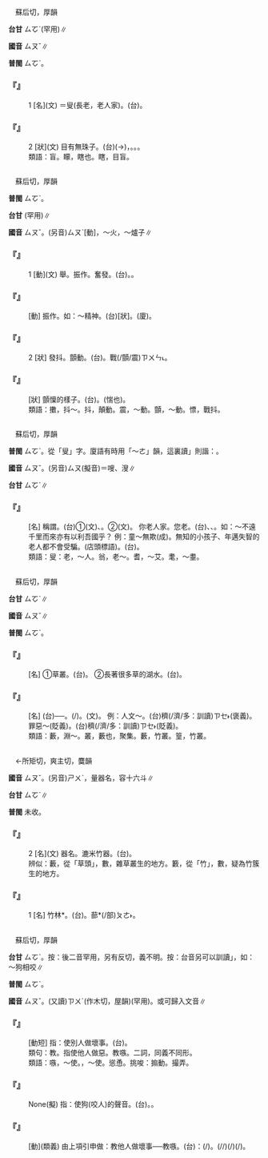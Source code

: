 
=={{ruby|瞍|ㄙㄡˇ}}==

　蘇后切，厚韻

'''台甘''' <rt>ㄙㆦˋ</rt>(罕用)∥

'''國音''' <rt>ㄙㄡˇ</rt>∥

'''普閩''' <rt>ㄙㆦˋ</rt>。

    

==='''『{{ruby|瞍|ㄙㄡˇ}}』'''===
:1  [名](文) ＝叟(長老，老人家)。(台){{ruby|瞍|ㄙㆦˋ}}。
    

==='''『{{ruby|瞍|ㄙㄡˇ}}』'''===
:2  [狀](文) 目有{{ruby|眣|ㄕㄨㄣˋ}}無珠子。(台){{ruby|目|ㆠㄚㆶ ͘}}{{ruby|珠|ㄗㄨ}}(→{{ruby|睭|ㄐㄧㄨ}}){{ruby|會|ㆤ˫}}{{ruby|/|ㄨㆤ˫}}{{ruby|轉|ㄉㄧㄣˋ}}{{ruby|動|ㄉㄤ˫}}，{{ruby|無|ㆠㄜˊ}}{{ruby|瞳|ㄉㆲˊ}}{{ruby|子|ㄗㄨˋ}}。{{ruby|無|ㆠㄜˊ}}{{ruby|看|ㄎㄨㆩ˪}}{{ruby|見|ㄍㆪ˪}}{{ruby|物|ㄇㆭㆷ ͘}}{{ruby|/|ㄇㄧㆷ ͘}}。{{ruby|青|ㄘㆥ}}{{ruby|/|ㄑㆪ}}{{ruby|盲|ㄇㆤˊ}}{{ruby|/|ㄇㄧˊ}}。
:類語：盲。矇，瞎也。瞎，目盲。
:
    

=={{ruby|擻|ㄙㄡˇ}}==

　蘇后切，厚韻

'''普閩''' <rt>ㄙㆦˋ</rt>。

'''台甘''' {{ruby|(文)|ㄙㆦˋ}}(罕用)∥

'''國音''' <rt>ㄙㄡˇ</rt>。(另音)<rt>ㄙㄡˋ</rt>[動]，～火，～爐子∥

    

==='''『{{ruby|擻|ㄙㄡˇ}}』'''===
:1  [動](文) 舉。振作。奮發。(台){{ruby|奮|ㄏㄨㄣ˪}}{{ruby|發|ㄏㄨㄚㆵ}}。{{ruby|發|ㄏㄨㄚㆵ}}{{ruby|憤|ㄏㄨㄣˋ}}。
    

==='''『{{ruby|抖|ㄉㄡˇ}}{{ruby|擻|ㄙㄡˇ}}』'''===
: [動] 振作。如：～精神。(台){{ruby|精|ㄐㄧㄥ}}{{ruby|英|ㄧㄥ}}[狀]。(廈){{ruby|嬌|ㄍㄧㄠ}}{{ruby|揭|ㄍㄧㄚㆷ ͘}}。
    

==='''『{{ruby|擻|ㄙㄡˇ}}』'''===
:2  [狀] 發抖。顫動。(台){{ruby|振|ㄉㄧㄣˋ}}{{ruby|動|ㄉㄤ˫}}。{{ruby|懼|ㄎㄨ˫}}{{ruby|/|ㄍㄧ˫}}{{ruby|懼|ㄎㄨ˫}}戰(/顫/震)<rt>ㄗㄨㄣ˪</rt>。
    

==='''『{{ruby|擻|ㄙㄡˇ}}{{ruby|抖|ㄉㄡˇ}}{{ruby|抖|ㄉㄡˇ}}』'''===
: [狀] 顫懍的樣子。(台){{ruby|懼|ㄎㄨ˫}}{{ruby|懼|ㄎㄨ˫}}{{ruby|動|ㄉㆲ˪}}。{{ruby|<mark>&#xffaee;</mark>|ㄆㄧㆷ ͘}}{{ruby|<mark>&#xffaee;</mark>|ㄆㄧㆷ ͘}}{{ruby|掣|ㄘㄨㄚㆷ}}(惴也)。
:類語：擻，抖～。抖，顛動。震，～動。顫，～動。慓，戰抖。
:
    

=={{ruby|叟|ㄙㄡˇ}}==

　蘇后切，{{ruby|上|ㄕㄤˇ}}厚韻

'''普閩''' <rt>ㄙㆦˋ</rt>。從「叟」字。廈語有時用「～ㄜ」韻，這裏讀{{ruby|「|ㄙㄜˋ}}」則諧：{{ruby|嫂|ㄙㄜˋ}}。

'''國音''' <rt>ㄙㄡˇ</rt>。(另音)<rt>ㄙㄡ</rt>(擬音)＝嗖、溲∥

'''台甘''' <rt>ㄙㆦˋ</rt>∥

    

==='''『{{ruby|叟|ㄙㄡˇ}}』'''===
: [名] 稱謂。(台)①(文){{ruby|老|ㄌㄠ˫}}{{ruby|人|ㄌㄤˊ}}、{{ruby|老|ㄌㄠ˫}}{{ruby|大|ㄉㄨㄚ˫}}{{ruby|人|ㄌㄤˊ}}。②(文){{ruby|對|ㄉㄨㄧ˪}}{{ruby|長|ㄉㄧㆲˋ}}{{ruby|者|ㄐㄧㄚˋ}}{{ruby|丌|ㆤ}}{{ruby|尊|ㄗㄨㄣ}}{{ruby|稱|ㄑㄧㄥ}}。 你老人家。您老。(台){{ruby|老|ㄌㄠ˫}}{{ruby|阿|ㄚ}}{{ruby|公|ㄍㆲ}}、{{ruby|老|ㄌㄠ˫}}{{ruby|阿|ㄚ}}{{ruby|伯|ㄅㆤㆷ}}、{{ruby|老|ㄌㄠ˫}}{{ruby|先|ㄒㄧㄢ}}{{ruby|生|ㄙㆥ}}{{ruby|/|ㄒㆪ}}。如：～不遠千里而來亦有以利吾國乎？ 例：童～無欺(成)。無知的小孩子、年邁失智的老人都不會受騙。(店頭標語)。(台){{ruby|老|ㄌㄠ˫}}{{ruby|大|ㄉㄨㄚ˫}}{{ruby|人|ㄌㄤˊ}}{{ruby|合|ㄍㄚㆴ}}{{ruby|<mark>&#xffb51;</mark>|ㆣㄧㄣˋ}}{{ruby|仔|ㄚ}}{{ruby|攏|ㄌㆲˋ}}{{ruby|<mark>&#xffa45;</mark>|ㆠㆤ˫}}{{ruby|/|ㆠㄨㆤ˫}}{{ruby|受|ㄒㄧㄨ˫}}{{ruby|欺|ㄎㄧ}}{{ruby|騙|ㄆㄧㄢ˪}}。
:類語：叟：老，～人。翁，老～。耆，～艾。耄，～耋。
:
    

=={{ruby|藪|ㄙㄡˇ}}==

　蘇后切，厚韻

'''台甘''' <rt>ㄙㆦˋ</rt>∥

'''國音''' <rt>ㄙㄡˇ</rt>∥

'''普閩''' <rt>ㄙㆦˋ</rt>。

    

==='''『{{ruby|藪|ㄙㄡˇ}}』'''===
: [名] ①草叢。(台){{ruby|草|ㄘㄠˋ}}{{ruby|發|ㄏㄨㄚㆵ}}{{ruby|真|ㄐㄧㄣ˫}}{{ruby|深|ㄑㄧㆬ}}{{ruby|丌|ㆤ}}{{ruby|所|ㄙㆦˋ}}{{ruby|在|ㄗㄞ˫}}。 ②長著很多草的湖水。(台){{ruby|深|ㄑㄧㆬ}}{{ruby|草|ㄘㄠˋ}}{{ruby|湖|ㆦˊ}}。
    

==='''『{{ruby|淵|ㄩㄢ}}{{ruby|藪|ㄙㄡˇ}}』'''===
: [名] (台){{ruby|魚|ㄏㄧˊ}}{{ruby|/|ㄏㄨˊ}}{{ruby|蝦|ㄏㆤˊ}}{{ruby|游|ㄧㄨˊ}}{{ruby|憩|ㄎㄧ˪}}{{ruby|/|ㄎㆤ˪}}{{ruby|丌|ㆤ}}{{ruby|深|ㄑㄧㆬ}}{{ruby|水|ㄗㄨㄧˋ}}──{{ruby|淵|ㄧㄢ}}。{{ruby|鳥|ㄐㄧㄠˋ}}{{ruby|獸|ㄒㄧㄨ˪}}(/{{ruby|群|ㄍㄨㄣˊ}}){{ruby|聚|ㄐㄧ˫}}{{ruby|/|ㄗㄨ˫}}{{ruby|集|ㄐㄧㆴ ͘}}{{ruby|丌|ㆤ}}{{ruby|草|ㄘㄠˋ}}{{ruby|叢|ㄘㆲˊ}}{{ruby|叫|ㄍㄧㄜ˪}}{{ruby|做|ㄗㄨㆤ˪}}{{ruby|/|ㄗㄜ˪}}{{ruby|藪|ㄙㆦˋ}}。{{ruby|轉|ㄗㄨㄢˋ}}{{ruby|指|ㄐㄧˋ}}{{ruby|多|ㄉㄜ}}{{ruby|數|ㄙㆦ˪}}{{ruby|人|ㆢㄧㄣˊ}}{{ruby|/|ㄌㄧㄣˊ}}{{ruby|物|ㆠㄨㆵ ͘}}{{ruby|聚|ㄗㄨ˫}}{{ruby|/|ㄐㄧ˫}}{{ruby|集|ㄐㄧㆴ ͘}}{{ruby|丌|ㆤ}}{{ruby|所|ㄙㆦˋ}}{{ruby|在|ㄗㄞ˫}}{{ruby|叫|ㄍㄧㄜ˪}}{{ruby|做|ㄗㄨㆤ˪}}{{ruby|/|ㄗㄜ˪}}{{ruby|淵|ㄧㄢ}}{{ruby|藪|ㄙㆦˋ}}(文)。 例：人文～。(台){{ruby|文|ㆠㄨㄣˊ}}{{ruby|人|ㆢㄧㄣˊ}}{{ruby|/|ㄌㄧㄣˊ}}{{ruby|學|ㄏㄚㆶ ͘}}{{ruby|士|ㄙㄨ˫}}{{ruby|輩|ㄅㄨㆤ˪}}{{ruby|出|ㄘㄨㆵ}}{{ruby|真|ㄐㄧㄣ}}穧(/濟/多：訓讀)<rt>ㄗㆤ˫</rt>{{ruby|/|ㄗㄨㆤ˫}}{{ruby|丌|ㆤ}}{{ruby|地|ㄉㄨㆤ˫}}{{ruby|/|ㄉㆤ˫}}{{ruby|方|ㄏㆭ}}(褒義)。 罪惡～(貶義)。(台){{ruby|產|ㄙㄢˋ}}{{ruby|生|ㄒㄧㄥ}}{{ruby|真|ㄐㄧㄣ}}穧(/濟/多：訓讀)<rt>ㄗㆤ˫</rt>{{ruby|/|ㄗㄨㆤ˫}}{{ruby|惡|ㆦㆶ}}{{ruby|事|ㄙㄨ˫}}{{ruby|惡|ㆦㆶ}}{{ruby|人|ㄌㄤˊ}}{{ruby|丌|ㆤ}}{{ruby|地|ㄉㄨㆤ˫}}{{ruby|/|ㄉㆤ˫}}{{ruby|方|ㄏㆭ}}(貶義)。
:類語：藪，淵～。叢，藪也，聚集。藪，竹叢。篁，竹叢。
:
    

=={{ruby|籔|ㄙㄡˇ}}==

　←所矩切，爽主切，麌韻{{ruby|＝|ㄕㄨˇ}}{{ruby|/|ㄙㄨˇ}}

'''國音''' <rt>ㄙㄡˇ</rt>。(另音)<rt>ㄕㄨˋ</rt>，量器名，容十六斗∥

'''台甘''' <rt>ㄙㆦˋ</rt>∥

'''普閩''' 未收。

    

==='''『{{ruby|籔|ㄙㄡˇ}}』'''===
:2  [名](文) 器名。漉米竹器。(台){{ruby|洗|ㄙㄨㆤˋ}}{{ruby|/|ㄙㆤˋ}}{{ruby|米|ㆠㄧˋ}}{{ruby|丌|ㆤ}}{{ruby|栲|ㄍㄚ}}{{ruby|栳|ㄌㄜˋ}}{{ruby|仔|ㄚ}}。
:辨似：藪，從「草頭」，數，雜草叢生的地方。籔，從「竹」，數，疑為竹簇生的地方。
:
    

==='''『{{ruby|籔|ㄙㄡˇ}}』'''===
:1  [名] 竹林*。(台){{ruby|竹|ㄉㄧㆤㆶ}}{{ruby|叢|ㄗㄤˊ}}。{{ruby|竹|ㄉㄧㆤㆶ}}蔀*(/部)<rt>ㄆㄜ˫</rt>。
    

=={{ruby|嗾|ㄙㄡˇ}}==

　蘇后切，厚韻

'''台甘''' <rt>ㄙㆦˋ</rt>{{ruby|。|ㄙㆦ˪}}{{ruby|。|ㄗㆦㆶ ͘}}。按：後二音罕用，另有反切，義不明。按：台音另可以訓讀{{ruby|「|ㄘㄨ˫}}」，如：～狗相咬∥

'''普閩''' <rt>ㄙㆦˋ</rt>。

'''國音''' <rt>ㄙㄡˇ</rt>。(又讀)<rt>ㄗㄨˊ</rt>(作木切，屋韻)(罕用)。或可歸入文音∥

    

==='''『{{ruby|教|ㄐㄧㄠˋ}}{{ruby|嗾|ㄙㄡˇ}}』'''===
: [動短] 指：使別人做壞事。(台){{ruby|使|ㄙㄞˋ}}{{ruby|弄|ㄌㆲ˫}}{{ruby|人|ㄌㄤˊ}}{{ruby|做|ㄗㄨㆤ˪}}{{ruby|/|ㄗㄜ˪}}{{ruby|歹|ㄆㆮˋ}}{{ruby|/|ㄆㄞˋ}}。
:類句：教{{ruby|唆|ㄙㄨㄛ}}。指使他人做惡。教嗾。二詞，同義不同形。
:
:類語：嗾，～使。{{ruby|唆|ㄙㄨㄛ}}，～使。慫恿。挑唆：搧動。撮弄。
:
    

==='''『{{ruby|嗾|ㄙㄡˇ}}』'''===
: None(擬) 指：使狗(咬人)的聲音。(台){{ruby|嗾|ㄘㄨ˫}}。{{ruby|使|ㄙㄞˋ}}{{ruby|弄|ㄌㆲ˫}}。
    

==='''『{{ruby|嗾|ㄙㄡˇ}}{{ruby|使|ㄕˇ}}』'''===
: [動](類義) 由上項引申做：教{{ruby|唆|ㄙㄨㄛ}}他人做壞事──教嗾。(台){{ruby|按|ㄢ˪}}：{{ruby|使|ㄙㄞˋ}}(/{{ruby|弄|ㄌㆲ˫}}){{ruby|狗|ㄍㄠˋ}}{{ruby|轉|ㄗㄨㄢˋ}}{{ruby|義|ㆣㄧ˫}}。{{ruby|使|ㄙㄞˋ}}{{ruby|弄|ㄌㆲ˫}}(/{{ruby|嗾|ㄙㄜ˫}}/{{ruby|唆|ㄙㄜ˫}}){{ruby|人|ㄌㄤˊ}}{{ruby|做|ㄗㄨㆤ˪}}{{ruby|/|ㄗㄜ˪}}{{ruby|歹|ㄆㆮˋ}}{{ruby|/|ㄆㄞˋ}}{{ruby|載|ㄉㄞ˫}}(/{{ruby|戴|ㄉㄞ˪}}){{ruby|事|ㄐㄧ˪}}(/{{ruby|事|ㄉㄞ˫}}{{ruby|情|ㄐㄧ˪}})。
    
